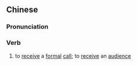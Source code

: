 {{also|迎谒}}
==Chinese==
{{zh-forms|s=迎谒}}

===Pronunciation===
{{zh-pron
|m=yíngyè
|cat=v
}}

===Verb===
{{zh-verb}}

# {{lb|zh|archaic}} to [[receive]] a [[formal]] [[call]]; to [[receive]] an [[audience]]
